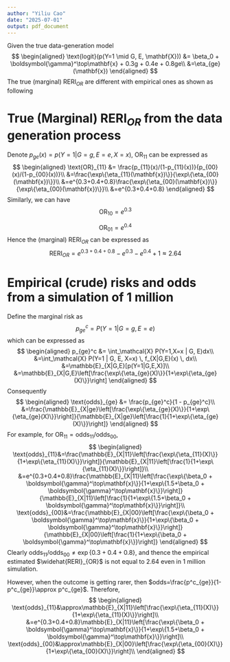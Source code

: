 ```yaml
---
author: "Yiliu Cao"
date: "2025-07-01"
output: pdf_document
---
```

Given the true data-generation model
$$
\begin{aligned}
\text{logit}(p(Y=1 \mid G, E, \mathbf{X})) &= \beta_0 + \boldsymbol{\gamma}^\top\mathbf{x} + 0.3g + 0.4e + 0.8ge\\
&=\eta_{ge}(\mathbf{x})
\end{aligned}
$$
The true (marginal) $\text{RERI}_{OR}$ are different with empirical ones as shown as following


# True (Marginal) $\text{RERI}_{OR}$ from the data generation process

Denote $p_{ge}(x)=p(Y=1|G=g,E=e,X=x)$, $\text{OR}_{11}$ can be expressed as
$$
\begin{aligned}
\text{OR}_{11} &= \frac{p_{11}(x)/(1-p_{11}(x))}{p_{00}(x)/(1-p_{00}(x))}\\
&=\frac{\exp\{\eta_{11}(\mathbf{x})\}}{\exp\{\eta_{00}(\mathbf{x})\}}\\
&=e^{0.3+0.4+0.8}\frac{\exp\{\eta_{00}(\mathbf{x})\}}{\exp\{\eta_{00}(\mathbf{x})\}}\\
&=e^{0.3+0.4+0.8}
\end{aligned}
$$
Similarly, we can have
$$
\text{OR}_{10} = e^{0.3}
$$

$$
\text{OR}_{01} = e^{0.4}
$$
Hence the (marginal) $\text{RERI}_{OR}$ can be expressed as
$$
\text{RERI}_{OR} = e^{0.3 + 0.4 + 0.8} - e^{0.3} - e^{0.4} + 1\approx2.64
$$

# Empirical (crude) risks and odds from a simulation of 1 million

Define the marginal risk as
$$
p_{ge}^c = P(Y=1 | G=g, E=e)
$$
which can be expressed as
$$
\begin{aligned}
p_{ge}^c &= \int_\mathcal{X} P(Y=1,X=x | G, E)dx\\
&=\int_\mathcal{X} P(Y=1 | G, E, X=x) \, f_{X|G,E}(x) \, dx\\
&=\mathbb{E}_{X|G,E}[p(Y=1|G,E,X)]\\
&=\mathbb{E}_{X|G,E}\left[\frac{\exp\{\eta_{ge}(X)\}}{1+\exp\{\eta_{ge}(X)\}}\right]
\end{aligned}
$$
Consequently
$$
\begin{aligned}
\text{odds}_{ge} &= \frac{p_{ge}^c}{1 - p_{ge}^c}\\
&=\frac{\mathbb{E}_{X|ge}\left[\frac{\exp\{\eta_{ge}(X)\}}{1+\exp\{\eta_{ge}(X)\}}\right]}{\mathbb{E}_{X|ge}\left[\frac{1}{1+\exp\{\eta_{ge}(X)\}}\right]}
\end{aligned}
$$
For example, for $\text{OR}_{11}=\text{odds}_{11}/\text{odds}_{00}$, 
$$
\begin{aligned}
\text{odds}_{11}&=\frac{\mathbb{E}_{X|11}\left[\frac{\exp\{\eta_{11}(X)\}}{1+\exp\{\eta_{11}(X)\}}\right]}{\mathbb{E}_{X|11}\left[\frac{1}{1+\exp\{\eta_{11}(X)\}}\right]}\\
&=e^{0.3+0.4+0.8}\frac{\mathbb{E}_{X|11}\left[\frac{\exp\{\beta_0 + \boldsymbol{\gamma}^\top\mathbf{x}\}}{1+\exp\{1.5+\beta_0 + \boldsymbol{\gamma}^\top\mathbf{x}\}}\right]}{\mathbb{E}_{X|11}\left[\frac{1}{1+\exp\{1.5+\beta_0 + \boldsymbol{\gamma}^\top\mathbf{x}\}}\right]}\\
\text{odds}_{00}&=\frac{\mathbb{E}_{X|00}\left[\frac{\exp\{\beta_0 + \boldsymbol{\gamma}^\top\mathbf{x}\}}{1+\exp\{\beta_0 + \boldsymbol{\gamma}^\top\mathbf{x}\}}\right]}{\mathbb{E}_{X|00}\left[\frac{1}{1+\exp\{\beta_0 + \boldsymbol{\gamma}^\top\mathbf{x}\}}\right]}
\end{aligned}
$$
Clearly $\text{odds}_{11}/\text{odds}_{00}\neq\exp\{0.3+0.4+0.8\}$, and thence the empirical estimated $\widehat{RERI}_{OR}$ is not equal to 2.64 even in 1 million simulation.

However, when the outcome is getting rarer, then $odds=\frac{p^c_{ge}}{1-p^c_{ge}}\approx p^c_{ge}$. Therefore,
$$
\begin{aligned}
\text{odds}_{11}&\approx\mathbb{E}_{X|11}\left[\frac{\exp\{\eta_{11}(X)\}}{1+\exp\{\eta_{11}(X)\}}\right]\\
&=e^{0.3+0.4+0.8}\mathbb{E}_{X|11}\left[\frac{\exp\{\beta_0 + \boldsymbol{\gamma}^\top\mathbf{x}\}}{1+\exp\{1.5+\beta_0 + \boldsymbol{\gamma}^\top\mathbf{x}\}}\right]\\
\text{odds}_{00}&\approx\mathbb{E}_{X|00}\left[\frac{\exp\{\eta_{00}(X)\}}{1+\exp\{\eta_{00}(X)\}}\right]\\
\end{aligned}
$$

